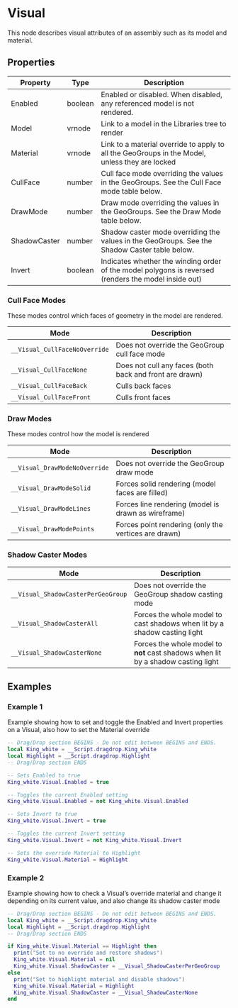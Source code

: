 # Visual

This node describes visual attributes of an assembly such as its model and material.

## Properties

| Property     | Type    | Description                              |
| ------------ | ------- | ---------------------------------------- |
| Enabled      | boolean | Enabled or disabled. When disabled, any referenced model is not rendered. |
| Model        | vrnode  | Link to a model in the Libraries tree to render |
| Material     | vrnode  | Link to a material override to apply to all the GeoGroups in the Model, unless they are locked |
| CullFace     | number  | Cull face mode overriding the values in the GeoGroups. See the Cull Face mode table below. |
| DrawMode     | number  | Draw mode overriding the values in the GeoGroups. See the Draw Mode table below. |
| ShadowCaster | number  | Shadow caster mode overriding the values in the GeoGroups. See the Shadow Caster table below. |
| Invert       | boolean | Indicates whether the winding order of the model polygons is reversed (renders the model inside out) |

### Cull Face Modes

These modes control which faces of geometry in the model are rendered.

| Mode                          | Description                              |
| ----------------------------- | ---------------------------------------- |
| `__Visual_CullFaceNoOverride` | Does not override the GeoGroup cull face mode |
| `__Visual_CullFaceNone`       | Does not cull any faces (both back and front are drawn) |
| `__Visual_CullFaceBack`       | Culls back faces                         |
| `__Visual_CullFaceFront`      | Culls front faces                        |

### Draw Modes

These modes control how the model is rendered

| Mode                          | Description                              |
| ----------------------------- | ---------------------------------------- |
| `__Visual_DrawModeNoOverride` | Does not override the GeoGroup draw mode |
| `__Visual_DrawModeSolid`      | Forces solid rendering (model faces are filled) |
| `__Visual_DrawModeLines`      | Forces line rendering (model is drawn as wireframe) |
| `__Visual_DrawModePoints`     | Forces point rendering (only the vertices are drawn) |

### Shadow Caster Modes

| Mode                               | Description                              |
| ---------------------------------- | ---------------------------------------- |
| `__Visual_ShadowCasterPerGeoGroup` | Does not override the GeoGroup shadow casting mode |
| `__Visual_ShadowCasterAll`         | Forces the whole model to cast shadows when lit by a shadow casting light |
| `__Visual_ShadowCasterNone`        | Forces the whole model to **not** cast shadows when lit by a shadow casting light |

## Examples

### Example 1

Example showing how to set and toggle the Enabled and Invert properties on a Visual, also how to set the Material override

```lua
-- Drag/Drop section BEGINS - Do not edit between BEGINS and ENDS.
local King_white = __Script.dragdrop.King_white
local Highlight = __Script.dragdrop.Highlight
-- Drag/Drop section ENDS

-- Sets Enabled to true
King_white.Visual.Enabled = true

-- Toggles the current Enabled setting
King_white.Visual.Enabled = not King_white.Visual.Enabled

-- Sets Invert to true
King_white.Visual.Invert = true

-- Toggles the current Invert setting
King_white.Visual.Invert = not King_white.Visual.Invert

-- Sets the override Material to Highlight
King_white.Visual.Material = Highlight
```

### Example 2

Example showing how to check a Visual’s override material and change it depending on its current value, and also change its shadow caster mode

```lua
-- Drag/Drop section BEGINS - Do not edit between BEGINS and ENDS.
local King_white = __Script.dragdrop.King_white
local Highlight = __Script.dragdrop.Highlight
-- Drag/Drop section ENDS

if King_white.Visual.Material == Highlight then
  print("Set to no override and restore shadows")
  King_white.Visual.Material = nil
  King_white.Visual.ShadowCaster = __Visual_ShadowCasterPerGeoGroup
else
  print("Set to highlight material and disable shadows")
  King_white.Visual.Material = Highlight
  King_white.Visual.ShadowCaster = __Visual_ShadowCasterNone
end
```
